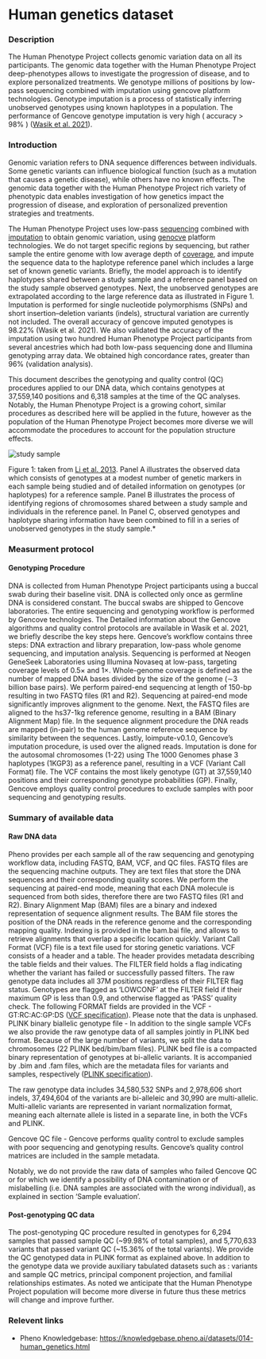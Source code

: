 # Human genetics dataset

### Description
The Human Phenotype Project collects genomic variation data on all its participants. The genomic data together with the Human Phenotype Project  deep-phenotypes allows to investigate the progression of disease, and to explore personalized treatments. We genotype millions of positions by low-pass sequencing combined with imputation using gencove platform technologies. Genotype imputation is a process of statistically inferring unobserved genotypes using known haplotypes in a population. The performance of Gencove genotype imputation is very high ( accuracy > 98% ) ([Wasik et al. 2021](https://link.springer.com/article/10.1186/s12864-021-07508-2?utm_campaign=2022.01%20Publications&utm_source=LP%20for%20Pharmacogenomics)).

### Introduction
Genomic variation refers to DNA sequence differences between individuals. Some genetic variants can influence biological function (such as a mutation that causes a genetic disease), while others have no known effects. The genomic data together with the Human Phenotype Project rich variety of phenotypic data enables investigation of how genetics impact the progression of disease, and exploration of personalized prevention strategies and  treatments. 

The Human Phenotype Project uses low-pass [sequencing](https://en.wikipedia.org/wiki/DNA_sequencing) combined with [imputation](https://en.wikipedia.org/wiki/Imputation_(genetics)) to obtain genomic variation, using [genocve](https://gencove.com) platform technologies. We do not target specific regions by sequencing, but rather sample the entire genome with low average depth of [coverage](https://en.wikipedia.org/wiki/Coverage_(genetics)), and impute the sequence data to the haplotype reference panel which includes a large set of known genetic variants. Briefly, the model approach is to identify haplotypes shared between a study sample and a reference panel based on the study sample observed genotypes. Next, the unobserved genotypes are extrapolated according to the large reference data as illustrated in Figure 1. Imputation is performed for single nucleotide polymorphisms (SNPs) and short insertion–deletion variants (indels), structural variation are currently not included. The overall accuracy of gencove imputed genotypes is 98.22% (Wasik et al. 2021). We also validated the accuracy of the imputation using two hundred Human Phenotype Project participants from several ancestries which had both low-pass sequencing done and Illumina genotyping array data. We obtained high concordance rates, greater than 96% (validation analysis).

This document describes the genotyping and quality control (QC) procedures applied to our DNA data, which contains genotypes at 37,559,140 positions and 6,318 samples at the time of the QC analyses. Notably, the Human Phenotype Project is a growing cohort, similar procedures as described here will be applied in the future, however as the population of the Human Phenotype Project becomes more diverse we will accommodate the procedures to account for the population structure effects.

![study sample](/md/folders/14/study_sample.png)

Figure 1: taken from [Li et al. 2013](https://www.ncbi.nlm.nih.gov/pmc/articles/PMC2925172/).
Panel A illustrates the observed data which consists of genotypes at a modest number of genetic markers in each sample being studied and of detailed information on genotypes (or haplotypes) for a reference sample. Panel B illustrates the process of identifying regions of chromosomes shared between a study sample and individuals in the reference panel. In Panel C, observed genotypes and haplotype sharing information have been combined to fill in a series of unobserved genotypes in the study sample.*

### Measurment protocol
#### Genotyping Procedure
DNA is collected from Human Phenotype Project participants using a buccal swab during their baseline visit. DNA is collected only once as germline DNA is considered constant. The buccal swabs are shipped to Gencove laboratories. The entire sequencing and genotyping workflow is performed by Gencove technologies. The Detailed information about the Gencove algorithms and quality control protocols are available in Wasik et al. 2021,  we briefly describe the key steps here.
Gencove’s  workflow contains three steps: DNA extraction and library preparation, low-pass whole genome sequencing, and imputation analysis. Sequencing is performed at Neogen GeneSeek Laboratories using Illumina Novaseq at low-pass, targeting coverage levels of 0.5× and 1×. Whole-genome coverage is defined as the number of mapped DNA bases divided by the size of the genome (∼3 billion base pairs). We perform paired-end sequencing at length of 150-bp resulting in two FASTQ files (R1 and R2). Sequencing at paired-end mode significantly improves alignment to the genome. Next, the FASTQ files are aligned to the hs37-1kg reference genome, resulting in a BAM (Binary Alignment Map) file. In the sequence alignment procedure the DNA reads are mapped (in-pair) to the human genome reference sequence by similarity between the sequences. Lastly, loimpute-v0.1.0, Gencove’s imputation procedure, is used over the aligned reads. Imputation is done for the autosomal chromosomes (1-22) using The 1000 Genomes phase 3 haplotypes (1KGP3) as a reference panel, resulting in a VCF (Variant Call Format) file. The VCF contains the most likely genotype (GT) at 37,559,140 positions and their corresponding genotype probabilities (GP). Finally, Gencove employs quality control procedures to exclude samples with poor sequencing and genotyping results.

### Summary of available data
#### Raw DNA data
Pheno provides per each sample all of the raw sequencing and genotyping workflow data, including FASTQ, BAM, VCF, and QC files. 
FASTQ files are the sequencing machine outputs. They are text files that store the DNA sequences and their corresponding quality scores.
We perform the sequencing at paired-end mode, meaning that each DNA molecule is sequenced from both sides, therefore there are two FASTQ files (R1 and R2). 
Binary Alignment Map (BAM) files are a binary and indexed representation of sequence alignment results. The BAM file stores the position of the DNA reads in the reference genome and the corresponding mapping quality. Indexing is provided in the bam.bai file, and allows to retrieve alignments that overlap a specific location quickly. 
Variant Call Format (VCF) file is a text file used for storing genetic variations. VCF consists of a header and a table. The header provides metadata describing the table fields and their values. The FILTER field holds a flag indicating whether the variant has failed or successfully passed filters. The raw genotype data includes all 37M positions regardless of their FILTER flag status. Genotypes are flagged as ‘LOWCONF’ at the FILTER field if their maximum GP is less than 0.9, and otherwise flagged as ‘PASS’ quality check. The following FORMAT fields are provided in the VCF - GT:RC:AC:GP:DS ([VCF specification](https://samtools.github.io/hts-specs/VCFv4.3.pdf)). Please note that the data is unphased.
PLINK binary biallelic genotype file - In addition to the single sample VCFs we also provide the raw genotype data of all samples jointly in PLINK bed format. Because of the large number of variants, we split the data to chromosomes  (22 PLINK bed/bim/bam files). PLINK bed file is a compacted binary representation of genotypes at bi-allelic variants. It is accompanied by .bim and .fam files, which are the metadata files for variants and samples, respectively ([PLINK specification](https://www.cog-genomics.org/plink/1.9/formats#bed)).

The raw genotype data includes 34,580,532 SNPs and 2,978,606 short indels, 37,494,604 of the variants are bi-alleleic and 30,990 are multi-allelic. Multi-allelic variants are represented in variant normalization format, meaning each alternate allele is listed in a separate line, in both the VCFs and PLINK.

Gencove QC file - Gencove performs quality control to exclude samples with poor sequencing and genotyping results. Gencove’s quality control matrices are included in the sample metadata.  

Notably, we do not provide the raw data of samples who failed Gencove QC or for which we identify a possibility of DNA contamination or of mislabelling (i.e. DNA samples are associated with the wrong individual), as explained in section ‘Sample evaluation’. 

#### Post-genotyping QC data
The post-genotyping QC procedure resulted in genotypes for 6,294 samples that passed sample QC (~99.98% of total samples), and 5,770,633 variants that passed variant QC (~15.36% of the total variants). We provide the QC genotyped data in PLINK format as explained above. In addition to the genotype data we provide auxiliary tabulated datasets such as : variants and sample QC metrics, principal component projection, and familial relationships estimates. 
As noted we anticipate that the Human Phenotype  Project  population will become more diverse in future thus these  metrics will change and improve further.

### Relevent links
* Pheno Knowledgebase: https://knowledgebase.pheno.ai/datasets/014-human_genetics.html

